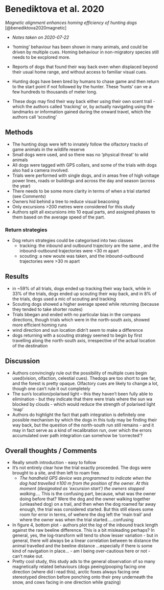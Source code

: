 # Benediktova et al. 2020 {#benediktovadogfield}

*Magnetic alignment enhances homing efficiency of hunting dogs* [@benediktova2020magnetic]

- *Notes taken on 2020-07-22*

- 'homing' behaviour has been shown in many animals, and could be driven by multiple cues. Homing behaviour in non-migratory species still needs to be excplored more. 
- Reports of dogs that found their way back even when displaced beyond their usual home range, and without access to familiar visual cues.
- Hunting dogs have been bred by humans to chase game and then return to the start point if not followed by the hunter. These 'hunts' can ve a few hundreds to thousands of meter long. 
- These dogs may find their way back either using their own scent trail - which the authors called 'tracking' or, by actually navigating using the landmarks or information gained during the onward travel, which the authors call 'scouting'

## Methods 
- The hunting dogs were left to innately follow the olfactory tracks of game animals in the wildlife reserve
- Small dogs were used, and so there was no 'physical threat' to wild animals 
- All dogs were tagged with GPS collars, and some of the trials with dogs also had a camera involved. 
- Trials were performed with single dogs, and in areas free of high voltage power lines, roads or buildings and across the day and season (across the year)
- There needs to be some more clarity in terms of when a trial started (see *Comments*)
- Owners hid behind a tree to reduce visual beaconing
- Only excursions >200 metres were considered for this study 
- Authors split all excursions into 10 equal parts, and assigned phases to them based on the average speed of the part.

###  Return strategies
- Dog return strategies could be categorised into two classes
  - tracking: the inbound and outbound trajectory are the same , and the inbound-outbound trajectories were <30 m apart
  - scouting: a new woute was taken, and the inbound-outbound trajectories were >30 m apart

## Results
- in ~59% of all trials, dogs ended up tracking their way back, while in 33% of the trials, dogs ended up scouting their way back, and in 8% of the trials, dogs used a mic of scouting and tracking 
- Scouting dogs showed a higher average speed while returning (because they tended to take shorter routes)
- Trials bbegan and ended with no particular bias in the compass directions, though trials which were in the north-south axis, showed more efficient homing runs
- wind direction and sun location didn't seem to make a difference
- dogs returning with a scouting strategy seemed to begin by first travelling along the north-south axis, irrespective of the actual location of the destination 

## Discussion
- Authors convincingly rule out the possibility of multiple cues begin used(vision, olfaction, celestial cues). Thedogs are too short to see far, and the forest is pretty opaque. Olfactory cues are likely to change a lot, though one can't rule it out completely
- The sun's location/polarised light -- this they haven't been fully able to elimination - but they indicate that there were trials where the sun wa blocked by clouds - which would reduce the strength of polarised light 'map'
- Authors do highlight the fact that path integration is definitely one possible mechanism by which the dogs in this tudy may be finding their way back, but the question of the north-south run still remains - and it may in fact serve as a kind of recalibration run, over which the errors accumulated over path integration can somehow be 'corrected'? 


## Overall thoughts / Comments
- Really smoth introduction - easy to follow 
- It's not entirely clear how the trial exactly proceeded. The dogs were brought to a site, and then left to roam free. 
  - *The handheld GPS device was programmed to indicate when the dog had travelled ≥100 m from the position of the owner. At this moment (designated as ‘excursion start’) the owners stopped walking...*. This is the confusing part, because, what was the owner doing before that? Were the dog and the owner walking together (unleashed dog) on a trail, and then when the dog roamed far away enough, the trial was considered started. But this still elaves some room for error in terms, of wehere the dog left the 'main trail' and where the owner was when the trial started.....confusing 
- In figure 4, bottom plot - authors plot the *log* of the inbound track length against the raw beeline difference. This is a bit misleading perhaps? In general, yes, the log-transform will tend to show lesser variation - but in general, there will always be a linear correlation between te distance the animal travelled and the beeline distance ...especially if there is some kind of navigation in place... - am I being over-cautious here or not - can't make out. 
-  Pretty cool study, this study ads to the general observation of so many magnetically related behaviours (dogs peeing/pooping facing one direction (where did i read this), arctic foxes always facing one stereotyped direction before ponching onto their prey underneath the snow, and cows facing in one direction while grazing)
